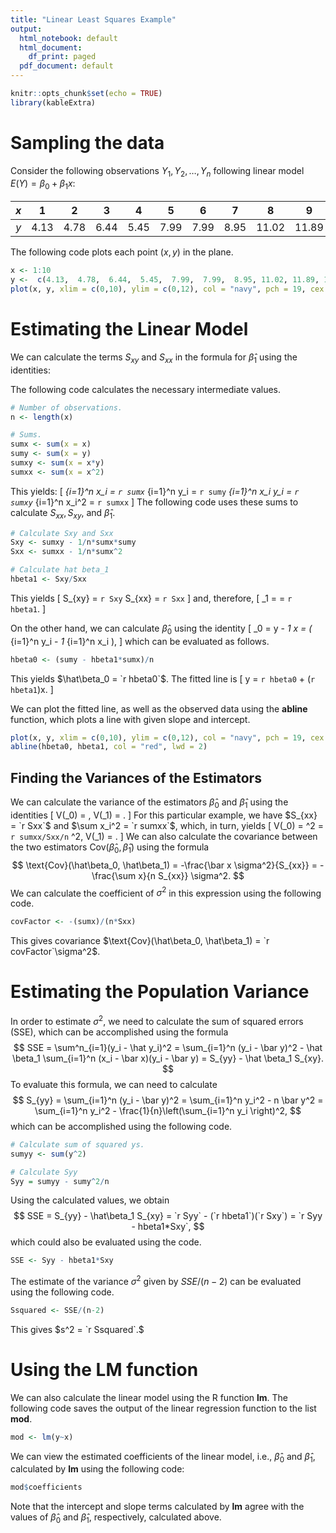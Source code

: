 ---
title: "Linear Least Squares Example"
output:
  html_notebook: default
  html_document:
    df_print: paged
  pdf_document: default
---
```{r setup, include=FALSE}
knitr::opts_chunk$set(echo = TRUE)
library(kableExtra)
```

# Sampling the data
Consider the following observations $Y_1, Y_2, \dots, Y_n$ following linear model $E(Y) = \beta_0 + \beta_1 x$: 

| $x$ | 1 | 2 | 3 | 4 | 5 | 6 | 7 | 8 | 9 | 10 |
|:---:|:---:|:---:|:---:|:---:|:---:|:---:|:---:|:---:|:---:|:---:|:---:|
|$y$ | 4.13 |  4.78 | 6.44 |  5.45 | 7.99 |  7.99 |  8.95 | 11.02 | 11.89 | 10.75 |

The following code plots each point $(x,y)$ in the plane.
```{r Make scatterplot}
x <- 1:10
y <-  c(4.13,  4.78,  6.44,  5.45,  7.99,  7.99,  8.95, 11.02, 11.89, 10.75)
plot(x, y, xlim = c(0,10), ylim = c(0,12), col = "navy", pch = 19, cex = 1.5)
```

# Estimating the Linear Model

We can calculate the terms $S_{xy}$ and $S_{xx}$ in the formula for $\hat\beta_1$ using the identities:
\begin{align*}
  S_{xy} &= \sum_{i=1}^n (x_i - \bar x)(y_i - \bar y) = \sum_{i=1}^n x_i y_i - \frac{1}{n} \sum_{i=1}^n x_i \sum_{i=1}^n y_i \\
  S_{xx} &= \sum_{i=1}^n (x_i - \bar x)^2 = \sum_{i=1}^n x_i^2 - \frac{1}{n} \left( \sum_{i=1}^n x_i \right)^2 
\end{align*}

The following code calculates the necessary intermediate values.
```{r Calculate sums}
# Number of observations.
n <- length(x)

# Sums.
sumx <- sum(x = x)
sumy <- sum(x = y)
sumxy <- sum(x = x*y)
sumxx <- sum(x = x^2)
```

This yields:
\[
  \sum_{i=1}^n x_i = `r sumx` \hspace{0.5in}
  \sum_{i=1}^n y_i = `r sumy` \hspace{0.5in}
  \sum_{i=1}^n x_i y_i = `r sumxy` \hspace{0.5in}
  \sum_{i=1}^n x_i^2 = `r sumxx` 
\]
The following code uses these sums to calculate $S_{xx}, S_{xy}$, and $\hat\beta_1$.
```{r beta1}
# Calculate Sxy and Sxx
Sxy <- sumxy - 1/n*sumx*sumy
Sxx <- sumxx - 1/n*sumx^2

# Calculate hat beta_1
hbeta1 <- Sxy/Sxx
```
This yields
\[
  S_{xy} = `r Sxy` \hspace{0.5in} S_{xx} = `r Sxx`
\]
and, therefore,
\[
  \hat\beta_1 = \frac{S_{xy}}{S_{xx}} = `r hbeta1`.
\]

On the other hand, we can calculate $\hat\beta_0$ using the identity 
\[
  \hat\beta_0 = \bar y - \hat\beta_1 \bar x =  \frac{1}{n} \left( \sum_{i=1}^n y_i - \hat\beta_1 \sum_{i=1}^n x_i \right),
\]
which can be evaluated as follows. 
```{r beta0}
hbeta0 <- (sumy - hbeta1*sumx)/n
```
This yields $\hat\beta_0 = `r hbeta0`$. The fitted line is 
\[
  \hat y = `r hbeta0` + (`r hbeta1`)x.
\]

We can plot the fitted line, as well as the observed data using the **abline** function, which plots a line with given slope and intercept.
```{r plot fitted line}
plot(x, y, xlim = c(0,10), ylim = c(0,12), col = "navy", pch = 19, cex = 1.5)
abline(hbeta0, hbeta1, col = "red", lwd = 2)
```

## Finding the Variances of the Estimators

We can calculate the variance of the estimators $\hat\beta_0$ and $\hat\beta_1$ using the identities \[
 V(\hat\beta_0) = \frac{\sigma^2 \sum x_i^2}{n S_{xx}},
 \hspace{0.5in}
 V(\hat\beta_1) = \frac{\sigma^2}{S_{xx}}.
\]
For this particular example, we have $S_{xx} = `r Sxx`$ and $\sum x_i^2 = `r sumxx`$, which, in turn, yields
\[
  V(\hat\beta_0) = \frac{`r sumxx`}{(`r n`)(`r Sxx`)} \sigma^2 = `r sumxx/Sxx/n` \sigma^2,
  \hspace{0.5in}
  V(\hat\beta_1) = \frac{\sigma^2}{`r Sxx`}.
\]
We can also calculate the covariance between the two estimators $\text{Cov}(\hat\beta_0, \hat\beta_1)$ using the formula
$$
  \text{Cov}(\hat\beta_0, \hat\beta_1) = -\frac{\bar x \sigma^2}{S_{xx}} = - \frac{\sum x}{n S_{xx}} \sigma^2.
$$
We can calculate the coefficient of $\sigma^2$ in this expression using the following code.
```{r cov}
covFactor <- -(sumx)/(n*Sxx)
```
This gives covariance $\text{Cov}(\hat\beta_0, \hat\beta_1) = `r covFactor`\sigma^2$.

# Estimating the Population Variance

In order to estimate $\sigma^2$, we need to calculate the sum of squared errors (SSE), which can be accomplished using the formula
$$
SSE = \sum^n_{i=1}(y_i - \hat y_i)^2 
  = \sum_{i=1}^n (y_i - \bar y)^2
  - \hat \beta_1 \sum_{i=1}^n (x_i - \bar x)(y_i - \bar y)
  = S_{yy} - \hat \beta_1 S_{xy}.
$$
To evaluate this formula, we can need to calculate 
$$
  S_{yy} = \sum_{i=1}^n (y_i - \bar y)^2 = \sum_{i=1}^n y_i^2 - n \bar y^2
  = \sum_{i=1}^n y_i^2 - \frac{1}{n}\left(\sum_{i=1}^n y_i \right)^2,
$$
which can be accomplished using the following code.
```{r calc Syy}
# Calculate sum of squared ys.
sumyy <- sum(y^2)

# Calculate Syy
Syy = sumyy - sumy^2/n
```
Using the calculated values, we obtain 
$$
  SSE = S_{yy} - \hat\beta_1 S_{xy}
    = `r Syy` - (`r hbeta1`)(`r Sxy`)
    = `r Syy - hbeta1*Sxy`,
$$
which could also be evaluated using the code.
```{r SSE}
SSE <- Syy - hbeta1*Sxy
```
The estimate of the variance $\sigma^2$ given by $SSE/(n-2)$ can be evaluated using the following code.
```{r S^2}
Ssquared <- SSE/(n-2)
```
This gives $s^2 = `r Ssquared`.$

# Using the LM function

We can also calculate the linear model using the R function **lm**. The following code saves the output of the linear regression function to the list **mod**.
```{r use lm}
mod <- lm(y~x)
```
We can view the estimated coefficients of the linear model, i.e., $\hat\beta_0$ and $\hat\beta_1$, calculated by **lm** using the following code:
```{r view model}
mod$coefficients
```

Note that the intercept and slope terms calculated by **lm** agree with the values of $\hat\beta_0$ and $\hat\beta_1$, respectively, calculated above.
